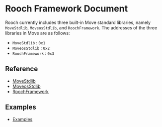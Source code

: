 # Rooch Framework Document

Rooch currently includes three built-in Move standard libraries, namely `MoveStdlib`, `MoveosStdlib`, and `RoochFramework`. 
The addresses of the three libraries in Move are as follows:

* `MoveStdlib` : `0x1`
* `MoveosStdlib` : `0x2`
* `RoochFramework` : `0x3`

## Reference

* [MoveStdlib](https://github.com/rooch-network/rooch/tree/main/moveos/moveos-stdlib/move-stdlib/doc)
* [MoveosStdlib](https://github.com/rooch-network/rooch/edit/main/moveos/moveos-stdlib/moveos-stdlib/doc/)
* [RoochFramework](https://github.com/rooch-network/rooch/tree/main/crates/rooch-framework/doc)

## Examples

* [Examples](https://github.com/rooch-network/rooch/tree/main/examples)
